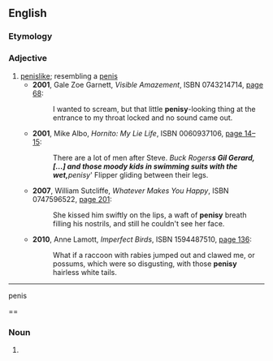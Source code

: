 ==English==

===Etymology===
{{suffix|penis|y}}

===Adjective===
{{en-adj}}

# [[penislike]]; resembling a [[penis]]
#* '''2001''', Gale Zoe Garnett, ''Visible Amazement'', ISBN 0743214714, [http://books.google.com/books?id=JGZw3MXWMiQC&pg=PA68&dq=penisy page 68]:
#*: I wanted to scream, but that little '''penisy'''-looking thing at the entrance to my throat locked and no sound came out.
#* '''2001''', Mike Albo, ''Hornito: My Lie Life'', ISBN 0060937106, [http://books.google.com/books?id=diOiTUKiEekC&pg=PA15&dq=penisy page 14–15]:
#*: There are a lot of men after Steve. ''Buck Rogers'''s Gil Gerard, <nowiki>[...]</nowiki> and those moody kids in swimming suits with the wet, '''penisy''' Flipper gliding between their legs.
#* '''2007''', William Sutcliffe, ''Whatever Makes You Happy'', ISBN 0747596522, [http://books.google.com/books?id=tsoeDWYZC2gC&pg=PA201&dq=penisy page 201]:
#*: She kissed him swiftly on the lips, a waft of '''penisy''' breath filling his nostrils, and still he couldn't see her face.
#* '''2010''', Anne Lamott, ''Imperfect Birds'', ISBN 1594487510, [http://books.google.com/books?id=M1dq7zGC0aIC&pg=PT136&dq=penisy page 136]:
#*: What if a raccoon with rabies jumped out and clawed me, or possums, which were so disgusting, with those '''penisy''' hairless white tails.
----

penis

==

===Noun===
{{head|pl|noun form|g=m}}

# {{inflection of|penis||
nom|p|lang=pl}}
# {{inflection of|penis||acc|p|lang=pl}}
# {{inflection of|penis||voc|p|lang=pl}}

[[fr:penisy]]
[[sv:penisy]]